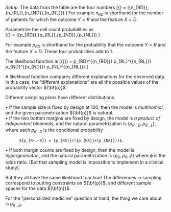 *Setup*:  The data from the table are the four numbers \[{\bf{n}} = ({n_{RD}},{n_{RL}},{n_{ND}},{n_{NL}}).\]
For example ${n_{RD}}$  is shorthand for the number of patients for which the outcome $Y=R$ and the feature $X=D$.

Parametrize the cell count probabilities as  
\[{\bf{p}} = ({p_{RD}},{p_{RL}},{p_{ND}},{p_{NL}}).\]

For example ${p_{RD}}$  is shorthand for the probability that the outcome $Y=R$ and the feature $X=D$. These four probabilities add to 1.

The likelihood function is  \[\ell ({\bf{p}}) = p_{RD}^{{n_{RD}}} \cdot p_{RL}^{{n_{RL}}} \cdot p_{ND}^{{n_{ND}}} \cdot p_{NL}^{{n_{NL}}}.\]  

A likelihood function compares different explanations for the observed data. In this case, the "different explanations" are all the possible values of the probability vector ${\bf{p}}$.

Different sampling plans have different distributions.

•	If the sample size is fixed by design at 100, then the model is *multinomial*, and the given parametrization ${\bf{p}}$ is natural.  
•	If the two bottom margins are fixed by design, the model is *a product of independent binomials*, and the natural parametrization is  $({p_{R~.~D}},{p_{R~.~L}})$, where each ${p_{R~.~X}}$ 
is the conditional probability 

          ${p_{R~.~X}} = {p_{RX}}/({p_{RX}}+{p_{NX}}))$.  
•	If both margin counts are fixed by design, then the model is *hypergeometric*, and the natural parametrization is $({p_D},{p_R},\phi )$ where $\phi$ is the odds ratio. (But that sampling model is impossible to implement in a clinical study).  

But they all have the same likelihood function! The differences in sampling correspond to putting constraints on ${\bf{p}}$, and  different sample spaces for the data ${\bf{n}}$.

For the "personalized medicine" question at hand, the thing we care about is ${p_{R~.~D}}$.   

